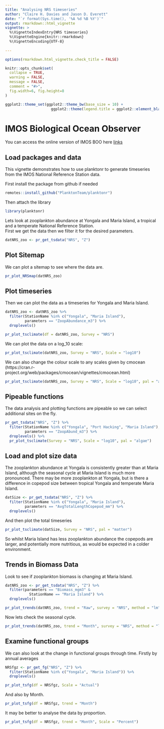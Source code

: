 ```yaml
---
title: "Analysing NRS timeseries"
author: "Claire H. Davies and Jason D. Everett"
date: "`r format(Sys.time(), '%A %d %B %Y')`"
output: rmarkdown::html_vignette
vignette: >
  %\VignetteIndexEntry{NRS timeseries}
  %\VignetteEngine{knitr::rmarkdown}
  %\VignetteEncoding{UTF-8}
  
---
```


```r
options(rmarkdown.html_vignette.check_title = FALSE)

knitr::opts_chunk$set(
  collapse = TRUE,
  warning = FALSE,
  message = FALSE,
  comment = "#>",
  fig.width=6, fig.height=8
)

ggplot2::theme_set(ggplot2::theme_bw(base_size = 10) + 
                     ggplot2::theme(legend.title = ggplot2::element_blank()))
```

# IMOS Biological Ocean Observer
You can access the online version of IMOS BOO here [links](https://jaseeverett.shinyapps.io/IMOS_BioOceanObserver/)

## Load packages and data
This vignette demonstrates how to use planktonr to generate timeseries from the IMOS National Reference Station data.

First install the package from github if needed

```r
remotes::install_github("PlanktonTeam/planktonr")
```

Then attach the library

```r
library(planktonr)
```
Lets look at zooplankton abundance at Yongala and Maria Island, a tropical and a temperate National Reference Station.  
First we get the data then we filter it for the desired parameters.

```r
datNRS_zoo <- pr_get_tsdata("NRS", "Z")
```

## Plot Sitemap

We can plot a sitemap to see where the data are.

```r
pr_plot_NRSmap(datNRS_zoo)
```

## Plot timeseries
Then we can plot the data as a timeseries for Yongala and Maria Island.

```r
datNRS_zoo <- datNRS_zoo %>%
  filter(StationName %in% c("Yongala", "Maria Island"),
         parameters == "ZoopAbundance_m3") %>%
  droplevels()

pr_plot_tsclimate(df = datNRS_zoo, Survey = "NRS") 
```

We can plot the data on a log_10 scale:

```r
pr_plot_tsclimate(datNRS_zoo, Survey = "NRS", Scale = "log10")
```

We can also change the colour scale to any scales given by cmocean (https://cran.r-project.org/web/packages/cmocean/vignettes/cmocean.html)

```r
pr_plot_tsclimate(datNRS_zoo, Survey = "NRS", Scale = "log10", pal = "algae")
```

## Pipeable functions

The data analysis and plotting functions are pipeable so we can select additional sites on the fly.

```r
pr_get_tsdata("NRS", "Z") %>%
  filter(StationName %in% c("Yongala", "Port Hacking", "Maria Island"),
         parameters == "ZoopAbund_m3") %>%
  droplevels() %>% 
  pr_plot_tsclimate(Survey = "NRS", Scale = "log10", pal = "algae")
```

## Load and plot size data

The zooplankton abundance at Yongala is consistently greater than at Maria Island, although the seasonal cycle at Maria Island is much more pronounced.
There may be more zooplankton at Yongala, but is there a difference in copepod size between tropical Yongala and temperate Maria Island.

```r
datSize <- pr_get_tsdata("NRS", "Z") %>%
  filter(StationName %in% c("Yongala", "Maria Island"),
         parameters == "AvgTotalLengthCopepod_mm") %>%
  droplevels()
```

And then plot the total timeseries

```r
pr_plot_tsclimate(datSize, Survey = "NRS", pal = "matter")
```


So whilst Maria Island has less zooplankton abundance the copepods are larger, and potentially more nutritious, as would be expected in a colder environment.

## Trends in Biomass Data
Look to see if zooplankton biomass is changing at Maria Island.
```r
datNRS_zoo <- pr_get_tsdata("NRS", "Z") %>%
  filter(parameters == "Biomass_mgm3" & 
           StationName == "Maria Island") %>%
  droplevels()
```


```r
pr_plot_trends(datNRS_zoo, trend = "Raw", survey = "NRS", method = "lm", y_trans = "log10")
```

Now lets check the seasonal cycle.
```r
pr_plot_trends(datNRS_zoo, trend = "Month", survey = "NRS", method = "loess", y_trans = "log10")
```

## Examine functional groups

We can also look at the change in functional groups through time. Firstly by annual averages

```r
NRSfgz <- pr_get_fg("NRS", "Z") %>% 
  filter(StationName %in% c("Yongala", "Maria Island")) %>% 
  droplevels()

pr_plot_tsfg(df = NRSfgz, Scale = "Actual")
```

And also by Month.  
```r
pr_plot_tsfg(df = NRSfgz, trend = "Month")
```

It may be better to analyse the data by proportion.
```r
pr_plot_tsfg(df = NRSfgz, trend = "Month", Scale = "Percent")
```
